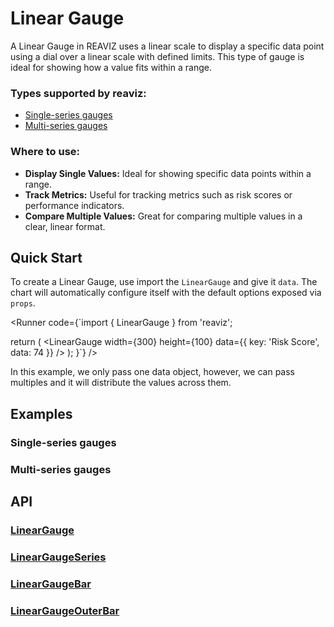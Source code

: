 
<Meta of={LinearGaugeSingleSeriesStory} />
<Meta of={LinearGaugeMultiSeriesStory} />

# Linear Gauge

A Linear Gauge in REAVIZ uses a linear scale to display a specific data point using a dial over a linear scale with defined limits. 
This type of gauge is ideal for showing how a value fits within a range.

### Types supported by reaviz:

- [Single-series gauges](/docs/charts/linear-gauge#single-series-gauges)
- [Multi-series gauges](/docs/charts/linear-gauge#multi-series-gauges)

### Where to use:

- **Display Single Values:** Ideal for showing specific data points within a range.
- **Track Metrics:** Useful for tracking metrics such as risk scores or performance indicators.
- **Compare Multiple Values:** Great for comparing multiple values in a clear, linear format.


## Quick Start
To create a Linear Gauge, use import the `LinearGauge` and give it `data`. The chart
will automatically configure itself with the default options exposed via `props`.

<Runner code={`import { LinearGauge } from 'reaviz';

  return (
    <LinearGauge
      width={300}
      height={100}
      data={{ key: 'Risk Score', data: 74 }}
    />
  );
}`}
/>

In this example, we only pass one data object, however, we can pass multiples and it will
distribute the values across them.

## Examples

### Single-series gauges
<ToggleCanvas of={LinearGaugeSingleSeriesStory.Simple} storybook="charts-gauge-linear-single-series--simple" />

### Multi-series gauges
<ToggleCanvas of={LinearGaugeMultiSeriesStory._Simple} storybook="charts-gauge-linear-multi-series--simple" />

## API
### [LinearGauge](https://github.com/reaviz/reaviz/blob/master/src/LinearGauge/LinearGauge.tsx)
<PropsTable name="LinearGauge" />

### [LinearGaugeSeries](https://github.com/reaviz/reaviz/blob/master/src/LinearGauge/LinearGaugeSeries.tsx)
<PropsTable name="LinearGaugeSeries" />

### [LinearGaugeBar](https://github.com/reaviz/reaviz/blob/master/src/LinearGauge/LinearGaugeBar.tsx)
<PropsTable name="LinearGaugeBar" />

### [LinearGaugeOuterBar](https://github.com/reaviz/reaviz/blob/master/src/LinearGauge/LinearGaugeOuterBar.tsx)
<PropsTable name="LinearGaugeOuterBar" />
